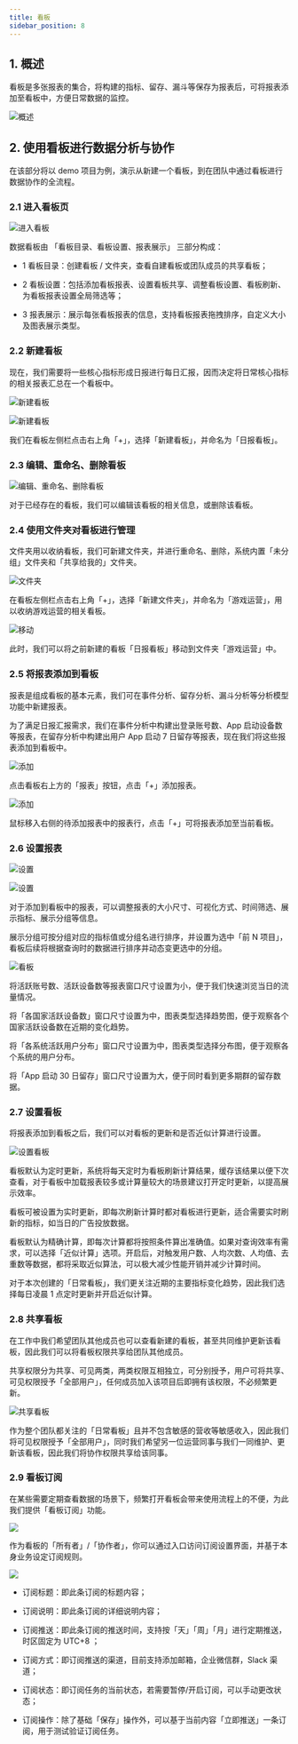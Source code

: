 ```yaml
---
title: 看板
sidebar_position: 8
---
```


## 1. 概述

看板是多张报表的集合，将构建的指标、留存、漏斗等保存为报表后，可将报表添加至看板中，方便日常数据的监控。

![概述](/img/customEvent/kanban_summary.png)

## 2. 使用看板进行数据分析与协作

在该部分将以 demo 项目为例，演示从新建一个看板，到在团队中通过看板进行数据协作的全流程。

### 2.1 进入看板页

![进入看板](/img/customEvent/kanban_layout.png)

数据看板由 「看板目录、看板设置、报表展示」 三部分构成：

- 1 看板目录：创建看板 / 文件夹，查看自建看板或团队成员的共享看板；

- 2 看板设置：包括添加看板报表、设置看板共享、调整看板设置、看板刷新、为看板报表设置全局筛选等；

- 3 报表展示：展示每张看板报表的信息，支持看板报表拖拽排序，自定义大小及图表展示类型。

### 2.2 新建看板

现在，我们需要将一些核心指标形成日报进行每日汇报，因而决定将日常核心指标的相关报表汇总在一个看板中。

![新建看板](/img/customEvent/kanban_create_1.png)

![新建看板](/img/customEvent/kanban_create_2.png)

我们在看板左侧栏点击右上角「+」，选择「新建看板」，并命名为「日报看板」。

### 2.3 编辑、重命名、删除看板

![编辑、重命名、删除看板](/img/customEvent/kanban_operation.png)

对于已经存在的看板，我们可以编辑该看板的相关信息，或删除该看板。

### 2.4 使用文件夹对看板进行管理

文件夹用以收纳看板，我们可新建文件夹，并进行重命名、删除，系统内置「未分组」文件夹和「共享给我的」文件夹。

![文件夹](/img/customEvent/kanban_create_folder.png)

在看板左侧栏点击右上角「+」，选择「新建文件夹」，并命名为「游戏运营」，用以收纳游戏运营的相关看板。

![移动](/img/customEvent/kanban_move.png)

此时，我们可以将之前新建的看板「日报看板」移动到文件夹「游戏运营」中。

### 2.5 将报表添加到看板

报表是组成看板的基本元素，我们可在事件分析、留存分析、漏斗分析等分析模型功能中新建报表。

为了满足日报汇报需求，我们在事件分析中构建出登录账号数、App 启动设备数等报表，在留存分析中构建出用户 App 启动 7 日留存等报表，现在我们将这些报表添加到看板中。

![添加](/img/customEvent/kanban_add_report_1.png)

点击看板右上方的「报表」按钮，点击「+」添加报表。

![添加](/img/customEvent/kanban_add_report_2.png)

鼠标移入右侧的待添加报表中的报表行，点击「+」可将报表添加至当前看板。

### 2.6 设置报表

![设置](/img/customEvent/kanban_setting_1.png)

![设置](/img/customEvent/kanban_setting_2.png)

对于添加到看板中的报表，可以调整报表的大小尺寸、可视化方式、时间筛选、展示指标、展示分组等信息。

展示分组可按分组对应的指标值或分组名进行排序，并设置为选中「前 N 项目」，看板后续将根据查询时的数据进行排序并动态变更选中的分组。

![看板](/img/customEvent/kanban_function.png)

将活跃账号数、活跃设备数等报表窗口尺寸设置为小，便于我们快速浏览当日的流量情况。

将「各国家活跃设备数」窗口尺寸设置为中，图表类型选择趋势图，便于观察各个国家活跃设备数在近期的变化趋势。

将「各系统活跃用户分布」窗口尺寸设置为中，图表类型选择分布图，便于观察各个系统的用户分布。

将「App 启动 30 日留存」窗口尺寸设置为大，便于同时看到更多期群的留存数据。

### 2.7 设置看板

将报表添加到看板之后，我们可以对看板的更新和是否近似计算进行设置。

![设置看板](/img/customEvent/kanban_refresh.png)

看板默认为定时更新，系统将每天定时为看板刷新计算结果，缓存该结果以便下次查看，对于看板中加载报表较多或计算量较大的场景建议打开定时更新，以提高展示效率。

看板可被设置为实时更新，即每次刷新计算时都对看板进行更新，适合需要实时刷新的指标，如当日的广告投放数据。

看板默认为精确计算，即每次计算都将按照条件算出准确值。如果对查询效率有需求，可以选择「近似计算」选项。开启后，对触发用户数、人均次数、人均值、去重数等数据，都将采取近似算法，可以极大减少性能开销并减少计算时间。

对于本次创建的「日常看板」，我们更关注近期的主要指标变化趋势，因此我们选择每日凌晨 1 点定时更新并开启近似计算。

### 2.8 共享看板

在工作中我们希望团队其他成员也可以查看新建的看板，甚至共同维护更新该看板，因此我们可以将看板权限共享给团队其他成员。

共享权限分为共享、可见两类，两类权限互相独立，可分别授予，用户可将共享、可见权限授予「全部用户」，任何成员加入该项目后即拥有该权限，不必频繁更新。

![共享看板](/img/customEvent/kanban_share.png)

作为整个团队都关注的「日常看板」且并不包含敏感的营收等敏感收入，因此我们将可见权限授予「全部用户」，同时我们希望另一位运营同事与我们一同维护、更新该看板，因此我们将协作权限共享给该同事。

### 2.9 看板订阅

在某些需要定期查看数据的场景下，频繁打开看板会带来使用流程上的不便，为此我们提供「看板订阅」功能。

![](https://capacity-files.lcfile.com/o70Y2aNmVeloTAPRh6KsVhDOeNJ5lSVu/tap_db_1.png)

作为看板的「所有者」/「协作者」，你可以通过入口访问订阅设置界面，并基于本身业务设定订阅规则。

![](https://capacity-files.lcfile.com/VBWQ9kY882IkRrxqr2RDIHUEwXNXPMQC/tap_db_2.png)

- 订阅标题：即此条订阅的标题内容；

- 订阅说明：即此条订阅的详细说明内容；

- 订阅推送：即此条订阅的推送时间，支持按「天」「周」「月」进行定期推送，时区固定为 UTC+8 ；

- 订阅方式：即订阅推送的渠道，目前支持添加邮箱，企业微信群，Slack 渠道；

- 订阅状态：即订阅任务的当前状态，若需要暂停/开启订阅，可以手动更改状态；

- 订阅操作：除了基础「保存」操作外，可以基于当前内容「立即推送」一条订阅，用于测试验证订阅任务。